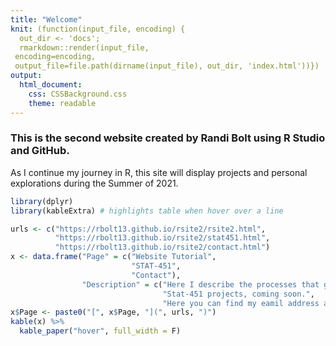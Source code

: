 ```yaml
---
title: "Welcome"
knit: (function(input_file, encoding) {
  out_dir <- 'docs';
  rmarkdown::render(input_file,
 encoding=encoding,
 output_file=file.path(dirname(input_file), out_dir, 'index.html'))})
output: 
  html_document:
    css: CSSBackground.css
    theme: readable
---
```


### This is the second website created by Randi Bolt using R Studio and GitHub. 

As I continue my journey in R, this site will display projects and personal explorations during the Summer of 2021. 

```r
library(dplyr)
library(kableExtra) # highlights table when hover over a line
```


```r
urls <- c("https://rbolt13.github.io/rsite2/rsite2.html",
          "https://rbolt13.github.io/rsite2/stat451.html",
          "https://rbolt13.github.io/rsite2/contact.html")
x <- data.frame("Page" = c("Website Tutorial",
                           "STAT-451",
                           "Contact"),
                "Description" = c("Here I describe the processes that go into making a  website (like this one) using rstudio and github.",
                                  "Stat-451 projects, coming soon.",
                                  "Here you can find my eamil address and links to other projects I've worked on during my undergrad."))
x$Page <- paste0("[", x$Page, "](", urls, ")")
kable(x) %>%
  kable_paper("hover", full_width = F)
```





